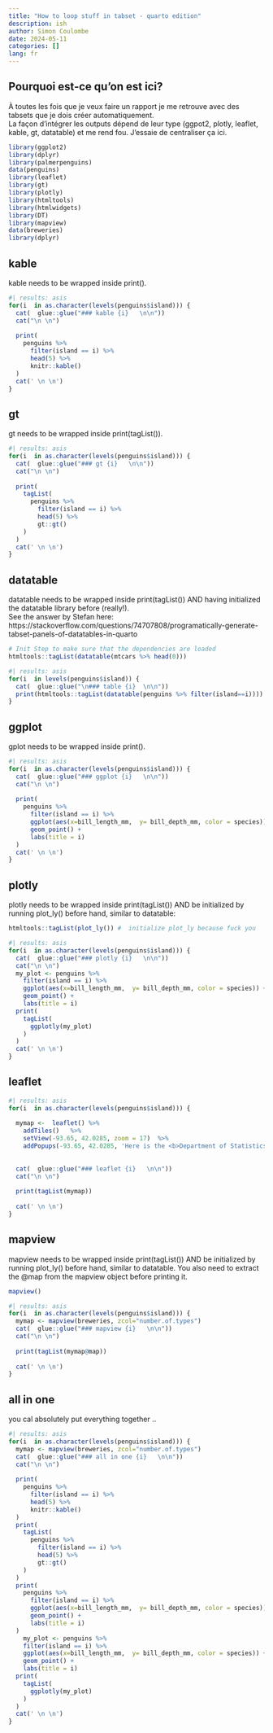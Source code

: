 ```yaml
---
title: "How to loop stuff in tabset - quarto edition"
description: ish
author: Simon Coulombe  
date: 2024-05-11
categories: []
lang: fr
---
```



:::{.callout-tip}
## Pourquoi est-ce qu'on est ici?    

À toutes les fois que je veux faire un rapport je me retrouve avec des tabsets que je dois créer automatiquement.  
La façon d'intégrer les outputs dépend de leur type  (ggpot2, plotly, leaflet, kable, gt, datatable) et me rend fou.  J'essaie de centraliser ça ici.  
:::

```r
library(ggplot2)
library(dplyr)
library(palmerpenguins)
data(penguins)
library(leaflet)
library(gt)
library(plotly)
library(htmltools)
library(htmlwidgets)
library(DT)
library(mapview)
data(breweries)
library(dplyr)
```


## kable    

kable needs to be wrapped inside print().

::: {.panel-tabset}
```r
#| results: asis
for(i  in as.character(levels(penguins$island))) {
  cat(  glue::glue("### kable {i}   \n\n"))
  cat("\n \n")
  
  print(
    penguins %>%
      filter(island == i) %>%
      head(5) %>%
      knitr::kable()
  )
  cat(' \n \n')
}
```
:::


## gt     

gt needs to be wrapped inside print(tagList()).

::: {.panel-tabset}
```r
#| results: asis
for(i  in as.character(levels(penguins$island))) {
  cat(  glue::glue("### gt {i}   \n\n"))
  cat("\n \n")
  
  print(
    tagList(
      penguins %>%
        filter(island == i) %>%
        head(5) %>%
        gt::gt()
    )
  )
  cat(' \n \n')
}
```
:::


## datatable   

datatable needs to be wrapped inside print(tagList()) AND having initialized the datatable library before (really!).  
See the answer by Stefan here:   https://stackoverflow.com/questions/74707808/programatically-generate-tabset-panels-of-datatables-in-quarto

```r
# Init Step to make sure that the dependencies are loaded
htmltools::tagList(datatable(mtcars %>% head(0)))
```

::: {.panel-tabset}
```r
#| results: asis
for(i  in levels(penguins$island)) {
  cat(  glue::glue("\n### table {i}  \n\n"))
  print(htmltools::tagList(datatable(penguins %>% filter(island==i))))
}
```
:::



## ggplot    
gplot needs to be wrapped inside print().

::: {.panel-tabset}
```r
#| results: asis
for(i  in as.character(levels(penguins$island))) {
  cat(  glue::glue("### ggplot {i}   \n\n"))
  cat("\n \n")
  
  print(
    penguins %>%
      filter(island == i) %>%
      ggplot(aes(x=bill_length_mm,  y= bill_depth_mm, color = species)) +
      geom_point() + 
      labs(title = i)
  )
  cat(' \n \n')
}
```
:::



## plotly    

plotly needs to be wrapped inside print(tagList()) AND be initialized by running plot_ly() before hand, similar to datatable:  

```r
htmltools::tagList(plot_ly()) #  initialize plot_ly because fuck you
```


::: {.panel-tabset}
```r
#| results: asis
for(i  in as.character(levels(penguins$island))) {
  cat(  glue::glue("### plotly {i}   \n\n"))
  cat("\n \n")
  my_plot <- penguins %>%
    filter(island == i) %>%
    ggplot(aes(x=bill_length_mm,  y= bill_depth_mm, color = species)) +
    geom_point() + 
    labs(title = i)
  print(
    tagList(
      ggplotly(my_plot)
    )
  )
  cat(' \n \n')
}
```
:::



## leaflet    

::: {.panel-tabset}
```r
#| results: asis
for(i  in as.character(levels(penguins$island))) {
  
  mymap <-  leaflet() %>%
    addTiles()   %>% 
    setView(-93.65, 42.0285, zoom = 17)  %>%
    addPopups(-93.65, 42.0285, 'Here is the <b>Department of Statistics</b>, ISU')
  
  
  cat(  glue::glue("### leaflet {i}   \n\n"))
  cat("\n \n")
  
  print(tagList(mymap))
  
  cat(' \n \n')
}
```
:::

## mapview     

mapview needs to be wrapped inside print(tagList()) AND be initialized by running plot_ly() before hand, similar to datatable.
You also need to extract the @map from the mapview object before printing it.

```r
mapview()
```


::: {.panel-tabset}
```r
#| results: asis
for(i  in as.character(levels(penguins$island))) {
  mymap <- mapview(breweries, zcol="number.of.types")
  cat(  glue::glue("### mapview {i}   \n\n"))
  cat("\n \n")
  
  print(tagList(mymap@map))
  
  cat(' \n \n')
}
```
:::


## all in one   

you cal absolutely put everything together   ..



::: {.panel-tabset}
```r
#| results: asis
for(i  in as.character(levels(penguins$island))) {
  mymap <- mapview(breweries, zcol="number.of.types")
  cat(  glue::glue("### all in one {i}   \n\n"))
  cat("\n \n")
  
  print(
    penguins %>%
      filter(island == i) %>%
      head(5) %>%
      knitr::kable()
  )
  print(
    tagList(
      penguins %>%
        filter(island == i) %>%
        head(5) %>%
        gt::gt()
    )
  )
  print(
    penguins %>%
      filter(island == i) %>%
      ggplot(aes(x=bill_length_mm,  y= bill_depth_mm, color = species)) +
      geom_point() + 
      labs(title = i)
  )
    my_plot <- penguins %>%
    filter(island == i) %>%
    ggplot(aes(x=bill_length_mm,  y= bill_depth_mm, color = species)) +
    geom_point() + 
    labs(title = i)
  print(
    tagList(
      ggplotly(my_plot)
    )
  )
  cat(' \n \n')
}
```
:::


